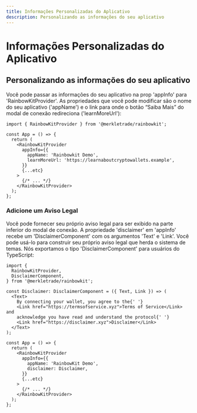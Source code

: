 ```yaml
---
title: Informações Personalizadas do Aplicativo
description: Personalizando as informações do seu aplicativo
---
```


# Informações Personalizadas do Aplicativo

## Personalizando as informações do seu aplicativo

Você pode passar as informações do seu aplicativo na prop 'appInfo' para 'RainbowKitProvider'. As propriedades que você pode modificar são o nome do seu aplicativo ('appName') e o link para onde o botão “Saiba Mais” do modal de conexão redireciona ('learnMoreUrl'):

```tsx
import { RainbowKitProvider } from '@merkletrade/rainbowkit';

const App = () => {
  return (
    <RainbowKitProvider
      appInfo={{
        appName: 'Rainbowkit Demo',
        learnMoreUrl: 'https://learnaboutcryptowallets.example',
      }}
      {...etc}
    >
      {/* ... */}
    </RainbowKitProvider>
  );
};
```

### Adicione um Aviso Legal

Você pode fornecer seu próprio aviso legal para ser exibido na parte inferior do modal de conexão. A propriedade 'disclaimer' em 'appInfo' recebe um 'DisclaimerComponent' com os argumentos 'Text' e 'Link'. Você pode usá-lo para construir seu próprio aviso legal que herda o sistema de temas. Nós exportamos o tipo 'DisclaimerComponent' para usuários do TypeScript:

```tsx
import {
  RainbowKitProvider,
  DisclaimerComponent,
} from '@merkletrade/rainbowkit';

const Disclaimer: DisclaimerComponent = ({ Text, Link }) => (
  <Text>
    By connecting your wallet, you agree to the{' '}
    <Link href="https://termsofservice.xyz">Terms of Service</Link> and
    acknowledge you have read and understand the protocol{' '}
    <Link href="https://disclaimer.xyz">Disclaimer</Link>
  </Text>
);

const App = () => {
  return (
    <RainbowKitProvider
      appInfo={{
        appName: 'RainbowKit Demo',
        disclaimer: Disclaimer,
      }}
      {...etc}
    >
      {/* ... */}
    </RainbowKitProvider>
  );
};
```
